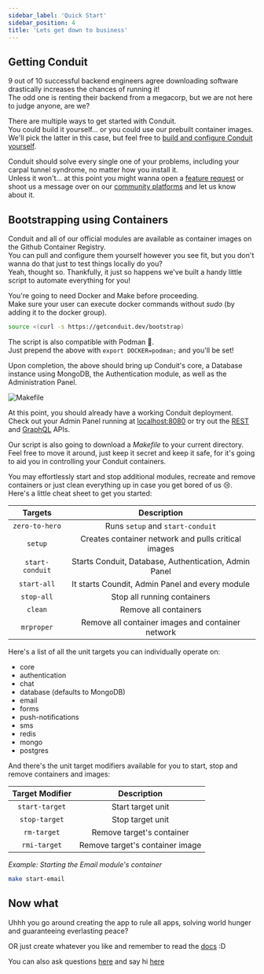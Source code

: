 ```yaml
---
sidebar_label: 'Quick Start'
sidebar_position: 4
title: 'Lets get down to business'
---
```


## Getting Conduit

9 out of 10 successful backend engineers agree downloading software drastically increases the chances of running it!<br />
The odd one is renting their backend from a megacorp, but we are not here to judge anyone, are we?<br />

There are multiple ways to get started with Conduit.<br />
You could build it yourself... or you could use our prebuilt container images.<br />
We'll pick the latter in this case, but feel free to [build and configure Conduit yourself](https://github.com/ConduitPlatform/Conduit#running-from-source-).

Conduit should solve every single one of your problems, including your carpal tunnel syndrome, no matter how you install it.<br />
Unless it won't... at this point you might wanna open a [feature request](https://github.com/ConduitPlatform/Conduit/issues/new/choose)
or shoot us a message over on our [community platforms](https://getconduit.dev/contribute) and let us know about it.

## Bootstrapping using Containers

Conduit and all of our official modules are available as container images on the Github Container Registry.<br />
You can pull and configure them yourself however you see fit, but you don't wanna do that just to test things locally do you?<br />
Yeah, thought so. Thankfully, it just so happens we've built a handy little script to automate everything for you!

You're going to need Docker and Make before proceeding.<br />
Make sure your user can execute docker commands without *sudo* (by adding it to the docker group).

``` bash
source <(curl -s https://getconduit.dev/bootstrap)
```

The script is also compatible with Podman 🦦.<br />
Just prepend the above with `export DOCKER=podman;` and you'll be set!

Upon completion, the above should bring up Conduit's core, a Database instance using MongoDB, the Authentication module, as well as the Administration Panel.

![Makefile](/img/overview/makefile.png)


At this point, you should already have a working Conduit deployment.<br />
Check out your Admin Panel running at [localhost:8080](http://localhost:8080) or try out the [REST](../router/1_rest.mdx) and [GraphQL](../router/2_graphql.mdx) APIs.

Our script is also going to download a *Makefile* to your current directory.<br />
Feel free to move it around, just keep it secret and keep it safe, for it's going to aid you in controlling your Conduit containers.

You may effortlessly start and stop additional modules, recreate and remove containers or just clean everything up in case you get bored of us 😢.<br />
Here's a little cheat sheet to get you started:

|  Targets          |  Description                     |
| :---------------: | :------------------------------: |
| `zero-to-hero`    | Runs `setup` and `start-conduit` |
| `setup`           | Creates container network and pulls critical images   |
| `start-conduit`   | Starts Conduit, Database, Authentication, Admin Panel |
| `start-all`       | It starts Coundit, Admin Panel and every module       |
| `stop-all`        | Stop all running containers      |
| `clean`           | Remove all containers            |
| `mrproper`        | Remove all container images and container network     |

Here's a list of all the unit targets you can individually operate on:<br />

- core
- authentication
- chat
- database (defaults to MongoDB)
- email
- forms
- push-notifications
- sms
- redis
- mongo
- postgres

And there's the unit target modifiers available for you to start, stop and remove containers and images:

|  Target Modifier  |  Description                    |
| :---------------: | :-----------------------------: |
| `start-target`    | Start target unit               |
| `stop-target`     | Stop target unit                |
| `rm-target`       | Remove target's container       |
| `rmi-target`      | Remove target's container image |

*Example: Starting the Email module's container*

``` bash
make start-email
```

## Now what

Uhhh you go around creating the app to rule all apps, solving world hunger and guaranteeing everlasting peace?

OR just create whatever you like and remember to read the [docs](../modules/modules.mdx) :D

You can also ask questions [here](https://github.com/ConduitPlatform/Conduit/issues/new/choose) and say hi [here](https://getconduit.dev/contribute)

